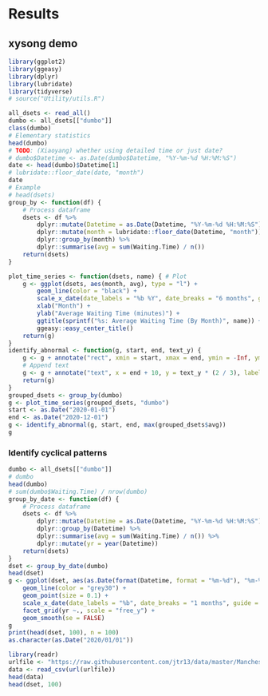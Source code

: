 # Results

## xysong demo
```r
library(ggplot2)
library(ggeasy)
library(dplyr)
library(lubridate)
library(tidyverse)
# source("Utility/utils.R")

all_dsets <- read_all()
dumbo <- all_dsets[["dumbo"]]
class(dumbo)
# Elementary statistics
head(dumbo)
# TODO: (Xiaoyang) whether using detailed time or just date?
# dumbo$Datetime <- as.Date(dumbo$Datetime, "%Y-%m-%d %H:%M:%S")
date <- head(dumbo)$Datetime[1]
# lubridate::floor_date(date, "month")
date
# Example
# head(dsets)
group_by <- function(df) {
    # Process dataframe
    dsets <- df %>%
        dplyr::mutate(Datetime = as.Date(Datetime, "%Y-%m-%d %H:%M:%S")) %>%
        dplyr::mutate(month = lubridate::floor_date(Datetime, "month")) %>%
        dplyr::group_by(month) %>%
        dplyr::summarise(avg = sum(Waiting.Time) / n())
    return(dsets)
}

plot_time_series <- function(dsets, name) { # Plot
    g <- ggplot(dsets, aes(month, avg), type = "l") +
        geom_line(color = "black") +
        scale_x_date(date_labels = "%b %Y", date_breaks = "6 months", guide = guide_axis(angle = 45)) + # nolint
        xlab("Month") +
        ylab("Average Waiting Time (minutes)") +
        ggtitle(sprintf("%s: Average Waiting Time (By Month)", name)) +
        ggeasy::easy_center_title()
    return(g)
}
identify_abnormal <- function(g, start, end, text_y) {
    g <- g + annotate("rect", xmin = start, xmax = end, ymin = -Inf, ymax = Inf, fill = "lightblue", alpha = 0.5) # nolint
    # Append text
    g <- g + annotate("text", x = end + 10, y = text_y * (2 / 3), label = "Covid \nDisruption", color = "black", hjust = 0) # nolint
    return(g)
}
grouped_dsets <- group_by(dumbo)
g <- plot_time_series(grouped_dsets, "dumbo")
start <- as.Date("2020-01-01")
end <- as.Date("2020-12-01")
g <- identify_abnormal(g, start, end, max(grouped_dsets$avg))
g
```
### Identify cyclical patterns
```r
dumbo <- all_dsets[["dumbo"]]
# dumbo
head(dumbo)
# sum(dumbo$Waiting.Time) / nrow(dumbo)
group_by_date <- function(df) {
    # Process dataframe
    dsets <- df %>%
        dplyr::mutate(Datetime = as.Date(Datetime, "%Y-%m-%d %H:%M:%S")) %>%
        dplyr::group_by(Datetime) %>%
        dplyr::summarise(avg = sum(Waiting.Time) / n()) %>%
        dplyr::mutate(yr = year(Datetime))
    return(dsets)
}
dset <- group_by_date(dumbo)
head(dset)
g <- ggplot(dset, aes(as.Date(format(Datetime, format = "%m-%d"), "%m-%d"), avg)) +
    geom_line(color = "grey30") +
    geom_point(size = 0.1) +
    scale_x_date(date_labels = "%b", date_breaks = "1 months", guide = guide_axis(angle = 45)) +
    facet_grid(yr ~., scale = "free_y") +
    geom_smooth(se = FALSE)
g
print(head(dset, 100), n = 100)
as.character(as.Date("2020/01/01"))

library(readr)
urlfile <- "https://raw.githubusercontent.com/jtr13/data/master/ManchesterByTheSea.csv"
data <- read_csv(url(urlfile))
head(data)
head(dset, 100)
```






